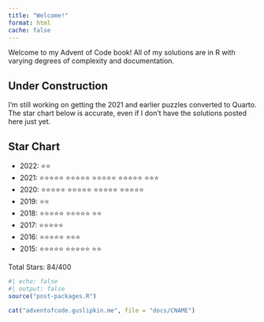 ```yaml
---
title: "Welcome!"
format: html
cache: false
---
```


Welcome to my Advent of Code book! All of my solutions are in R with varying degrees of complexity and documentation.

::: {.callout-caution}

## Under Construction

I'm still working on getting the 2021 and earlier puzzles converted to Quarto. The star chart below is accurate, even if I don't have the solutions posted here just yet.

:::

## Star Chart

- 2022: ⭐️⭐️
- 2021: ⭐️⭐️⭐️⭐️⭐️ ⭐️⭐️⭐️⭐️⭐️ ⭐️⭐️⭐️⭐️⭐️ ⭐️⭐️⭐️⭐️⭐️ ⭐️⭐️⭐️
- 2020: ⭐️⭐️⭐️⭐️⭐️ ⭐️⭐️⭐️⭐️⭐️ ⭐️⭐️⭐️⭐️⭐️ ⭐️⭐️⭐️⭐️⭐️
- 2019: ⭐️⭐️
- 2018: ⭐️⭐️⭐️⭐️⭐️ ⭐️⭐️⭐️⭐️⭐️ ⭐️⭐️
- 2017: ⭐️⭐️⭐️⭐️⭐
- 2016: ⭐️⭐️⭐️⭐️⭐️ ⭐️️⭐⭐
- 2015: ⭐️⭐️⭐️⭐️⭐️ ⭐️⭐️⭐️⭐️⭐️ ⭐️⭐️

Total Stars: 84/400

```r
#| echo: false
#| output: false
source("post-packages.R")

cat("adventofcode.guslipkin.me", file = "docs/CNAME")
```